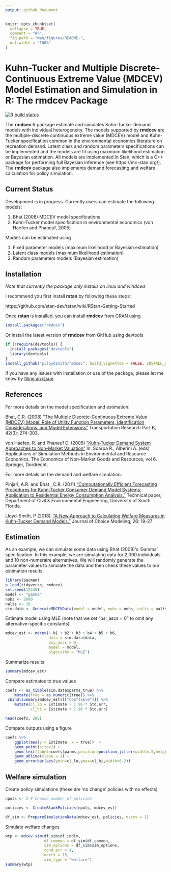 ```yaml
---
output: github_document
---
```


```r
knitr::opts_chunk$set(
  collapse = TRUE,
  comment = "#>",
  fig.path = "man/figures/README-",
  out.width = "100%"
)
```

# Kuhn-Tucker and Multiple Discrete-Continuous Extreme Value (MDCEV) Model Estimation and Simulation in R: The rmdcev Package

<!-- badges: start -->
[![R build status](https://github.com/plloydsmith/rmdcev/workflows/R-CMD-check/badge.svg)](https://github.com/plloydsmith/rmdcev/actions)
<!-- badges: end -->

The **rmdcev** R package estimate and simulates Kuhn-Tucker demand models with individual heterogeneity. The models supported by **rmdcev** are the multiple-discrete continuous extreme value (MDCEV) model and Kuhn-Tucker specification common in the environmental economics literature on recreation demand. Latent class and random parameters specifications can be implemented and the models are fit using maximum likelihood estimation or Bayesian estimation. All models are implemented in Stan, which is a C++ package for performing full Bayesian inference (see https://mc-stan.org/). The **rmdcev** package also implements demand forecasting and welfare calculation for policy simulation.

## Current Status

Development is in progress. Currently users can estimate the following models:

1. Bhat (2008) MDCEV model specifications
2. Kuhn-Tucker model specification in environmental economics (von Haefen and Phaneuf, 2005)

Models can be estimated using

1. Fixed parameter models (maximum likelihood or Bayesian estimation)
2. Latent class models (maximum likelihood estimation)
3. Random parameters models (Bayesian estimation)

## Installation

*Note that currently the package only installs on linux and windows*

I recommend you first install **rstan** by following these steps:

https://github.com/stan-dev/rstan/wiki/RStan-Getting-Started

Once **rstan** is installed, you can install **rmdcev** from CRAN using

``` r
install.packages("rmdcev")
```

Or install the latest version of **rmdcev** from GitHub using devtools

``` r
if (!require(devtools)) {
  install.packages("devtools")
  library(devtools)
}
install_github("plloydsmith/rmdcev", build_vignettes = FALSE, INSTALL_opts="--no-multiarch")
```

If you have any issues with installation or use of the package, please let me know by [filing an issue](https://github.com/plloydsmith/rmdcev/issues).

## References

For more details on the model specification and estimation:

Bhat, C.R. (2008) ["The Multiple Discrete-Continuous Extreme Value (MDCEV) Model: Role of Utility Function Parameters, Identification Considerations, and Model Extensions"](https://www.sciencedirect.com/science/article/pii/S0191261507000677) Transportation Research Part B, 42(3): 274-303.

von Haefen, R. and Phaneuf D. (2005) ["Kuhn-Tucker Demand System Approaches to Non-Market Valuation"](https://link.springer.com/chapter/10.1007/1-4020-3684-1_8) In: Scarpa R., Alberini A. (eds) Applications of Simulation Methods in Environmental and Resource Economics. The Economics of Non-Market Goods and Resources, vol 6. Springer, Dordrecht.

For more details on the demand and welfare simulation:

Pinjari, A.R. and Bhat , C.R. (2011) ["Computationally Efficient Forecasting Procedures for Kuhn-Tucker Consumer Demand Model Systems: Application to Residential Energy Consumption Analysis."](https://www.caee.utexas.edu/prof/bhat/MDCEV_Forecasting.html) Technical paper, Department of Civil & Environmental Engineering, University of South Florida.

Lloyd-Smith, P (2018). ["A New Approach to Calculating Welfare Measures in Kuhn-Tucker Demand Models."](https://www.sciencedirect.com/science/article/pii/S1755534517300994) Journal of Choice Modeling, 26: 19-27

## Estimation

As an example, we can simulate some data using Bhat (2008)'s 'Gamma' specification. In this example, we are simulating data for 2,000 individuals and 10 non-numeraire alternatives. We will randomly generate the parameter values to simulate the data and then check these values to our estimation results.

```r
library(pacman)
p_load(tidyverse, rmdcev)
set.seed(12345)
model <- "gamma"
nobs <- 2000
nalts <- 10
sim.data <- GenerateMDCEVData(model = model, nobs = nobs, nalts = nalts)
```

Estimate model using MLE (note that we set "psi_ascs = 0" to omit any alternative-specific constants)
``` r
mdcev_est <- mdcev(~ b1 + b2 + b3 + b4 + b5 + b6,
				   data = sim.data$data,
				   psi_ascs = 0,
				   model = model,
				   algorithm = "MLE")
```

Summarize results
``` r
summary(mdcev_est)
```


Compare estimates to true values
``` r
coefs <- as_tibble(sim.data$parms_true) %>%
	mutate(true = as.numeric(true)) %>%
 cbind(summary(mdcev_est)[["CoefTable"]]) %>%
	mutate(cl_lo = Estimate - 1.96 * Std.err,
		   cl_hi = Estimate + 1.96 * Std.err)

head(coefs, 200)
```

Compare outputs using a figure
```r
coefs %>%
	ggplot(aes(y = Estimate, x = true))  +
	geom_point(size=2) +
	geom_text(label=coefs$parms,position=position_jitter(width=.5,height=1)) +
	geom_abline(slope = 1) +
	geom_errorbar(aes(ymin=cl_lo,ymax=cl_hi,width=0.2))
```


## Welfare simulation

Create policy simulations (these are 'no change' policies with no effects)
```r
npols <- 2 # Choose number of policies

policies <-	CreateBlankPolicies(npols, mdcev_est)

df_sim <- PrepareSimulationData(mdcev_est, policies, nsims = 1) 
```

Simulate welfare changes
```r
wtp <- mdcev.sim(df_sim$df_indiv, 
				 df_common = df_sim$df_common, 
				 sim_options = df_sim$sim_options,
				 cond_err = 1, 
				 nerrs = 15, 
				 sim_type = "welfare")
summary(wtp)
```
